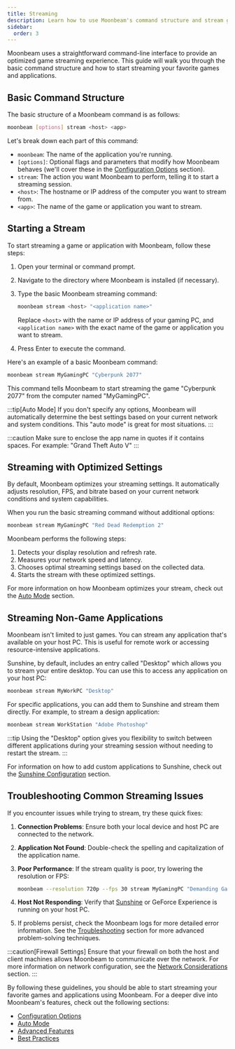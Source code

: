 ```yaml
---
title: Streaming 
description: Learn how to use Moonbeam's command structure and stream games and applications with optimized settings
sidebar:
  order: 3
---
```



Moonbeam uses a straightforward command-line interface to provide an optimized game streaming experience. This guide will walk you through the basic command structure and how to start streaming your favorite games and applications.

## Basic Command Structure

The basic structure of a Moonbeam command is as follows:

```bash
moonbeam [options] stream <host> <app>
```

Let's break down each part of this command:

- `moonbeam`: The name of the application you're running.
- `[options]`: Optional flags and parameters that modify how Moonbeam behaves (we'll cover these in the [Configuration Options](/configuration-options) section).
- `stream`: The action you want Moonbeam to perform, telling it to start a streaming session.
- `<host>`: The hostname or IP address of the computer you want to stream from.
- `<app>`: The name of the game or application you want to stream.

## Starting a Stream

To start streaming a game or application with Moonbeam, follow these steps:

<Steps>

1. Open your terminal or command prompt.

2. Navigate to the directory where Moonbeam is installed (if necessary).

3. Type the basic Moonbeam streaming command:

   ```bash
   moonbeam stream <host> "<application name>"
   ```

   Replace `<host>` with the name or IP address of your gaming PC, and `<application name>` with the exact name of the game or application you want to stream.

4. Press Enter to execute the command.

</Steps>

Here's an example of a basic Moonbeam command:

```bash
moonbeam stream MyGamingPC "Cyberpunk 2077"
```

This command tells Moonbeam to start streaming the game "Cyberpunk 2077" from the computer named "MyGamingPC".

:::tip[Auto Mode]
If you don't specify any options, Moonbeam will automatically determine the best settings based on your current network and system conditions. This "auto mode" is great for most situations.
:::

:::caution
Make sure to enclose the app name in quotes if it contains spaces. For example: "Grand Theft Auto V"
:::

## Streaming with Optimized Settings

By default, Moonbeam optimizes your streaming settings. It automatically adjusts resolution, FPS, and bitrate based on your current network conditions and system capabilities.

When you run the basic streaming command without additional options:

```bash
moonbeam stream MyGamingPC "Red Dead Redemption 2"
```

Moonbeam performs the following steps:

1. Detects your display resolution and refresh rate.
2. Measures your network speed and latency.
3. Chooses optimal streaming settings based on the collected data.
4. Starts the stream with these optimized settings.

For more information on how Moonbeam optimizes your stream, check out the [Auto Mode](/auto-mode) section.

## Streaming Non-Game Applications

Moonbeam isn't limited to just games. You can stream any application that's available on your host PC. This is useful for remote work or accessing resource-intensive applications.

Sunshine, by default, includes an entry called "Desktop" which allows you to stream your entire desktop. You can use this to access any application on your host PC:

```bash
moonbeam stream MyWorkPC "Desktop"
```

For specific applications, you can add them to Sunshine and stream them directly. For example, to stream a design application:

```bash
moonbeam stream WorkStation "Adobe Photoshop"
```

:::tip
Using the "Desktop" option gives you flexibility to switch between different applications during your streaming session without needing to restart the stream.
:::

For information on how to add custom applications to Sunshine, check out the [Sunshine Configuration](/sunshine-configuration) section.
## Troubleshooting Common Streaming Issues

If you encounter issues while trying to stream, try these quick fixes:

<Steps>

1. **Connection Problems**: Ensure both your local device and host PC are connected to the network.

2. **Application Not Found**: Double-check the spelling and capitalization of the application name.

3. **Poor Performance**: If the stream quality is poor, try lowering the resolution or FPS:

   ```bash
   moonbeam --resolution 720p --fps 30 stream MyGamingPC "Demanding Game"
   ```

4. **Host Not Responding**: Verify that [Sunshine](/prerequisites#sunshine-setup) or GeForce Experience is running on your host PC.

5. If problems persist, check the Moonbeam logs for more detailed error information. See the [Troubleshooting](/troubleshooting) section for more advanced problem-solving techniques.

</Steps>

:::caution[Firewall Settings]
Ensure that your firewall on both the host and client machines allows Moonbeam to communicate over the network. For more information on network configuration, see the [Network Considerations](/network-considerations) section.
:::

By following these guidelines, you should be able to start streaming your favorite games and applications using Moonbeam. For a deeper dive into Moonbeam's features, check out the following sections:

- [Configuration Options](/configuration-options)
- [Auto Mode](/auto-mode)
- [Advanced Features](/advanced-features)
- [Best Practices](/best-practices)
